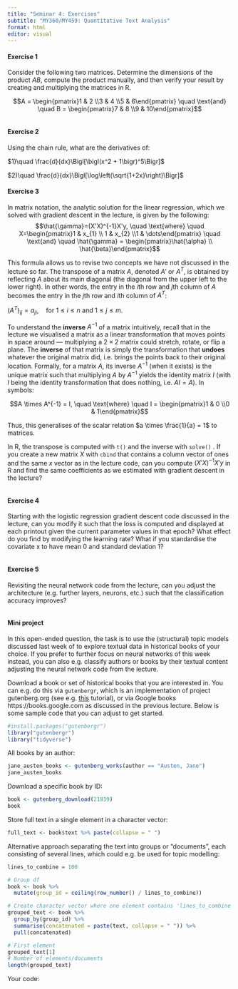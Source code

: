 ```yaml
---
title: "Seminar 4: Exercises"
subtitle: "MY360/MY459: Quantitative Text Analysis"
format: html
editor: visual
---
```


#### Exercise 1

Consider the following two matrices. Determine the dimensions of the product $AB$, compute the product manually, and then verify your result by creating and multiplying the matrices in R.

$$A = \begin{pmatrix}1 & 2 \\3 & 4 \\5 & 6\end{pmatrix} \quad \text{and} \quad B = \begin{pmatrix}7 & 8 \\9 & 10\end{pmatrix}$$

```r

```

#### Exercise 2

Using the chain rule, what are the derivatives of:

$1)\quad \frac{d}{dx}\Bigl[\bigl(x^2 + 1\bigr)^5\Bigr]$

$2)\quad \frac{d}{dx}\Bigl[\log\left(\sqrt{1+2x}\right)\Bigr]$

#### Exercise 3

In matrix notation, the analytic solution for the linear regression, which we solved with gradient descent in the lecture, is given by the following: $$\hat{\gamma}=(X'X)^{-1}X'y, \quad \text{where} \quad X=\begin{pmatrix}1 & x_{1} \\ 1 & x_{2} \\1 & \dots\end{pmatrix} \quad \text{and} \quad \hat{\gamma} = \begin{pmatrix}\hat{\alpha} \\ \hat{\beta}\end{pmatrix}$$

This formula allows us to revise two concepts we have not discussed in the lecture so far. The transpose of a matrix $A$, denoted $A'$ or $A^T$, is obtained by reflecting $A$ about its main diagonal (the diagonal from the upper left to the lower right). In other words, the entry in the $i$th row and $j$th column of $A$ becomes the entry in the $j$th row and $i$th column of $A^T$:

$\left(A^T\right)_{ij} = a_{ji}, \quad \text{for } 1 \leq i \leq n \text{ and } 1 \leq j \leq m.$

To understand the **inverse** $A^{-1}$ of a matrix intuitively, recall that in the lecture we visualised a matrix as a linear transformation that moves points in space around — multiplying a $2\times2$ matrix could stretch, rotate, or flip a plane. The **inverse** of that matrix is simply the transformation that **undoes** whatever the original matrix did, i.e. brings the points back to their original location. Formally, for a matrix $A$, its inverse $A^{-1}$ (when it exists) is the unique matrix such that multiplying $A$ by $A^{-1}$ yields the identity matrix $I$ (with $I$ being the identity transformation that does nothing, i.e. $AI=A$). In symbols:

$$A \times A^{-1} = I, \quad \text{where} \quad I = \begin{pmatrix}1 & 0 \\0 & 1\end{pmatrix}$$

Thus, this generalises of the scalar relation $a \times \frac{1}{a} = 1$ to matrices.

In R, the transpose is computed with `t()` and the inverse with `solve()` . If you create a new matrix $X$ with `cbind` that contains a column vector of ones and the same $x$ vector as in the lecture code, can you compute $(X'X)^{-1}X'y$ in R and find the same coefficients as we estimated with gradient descent in the lecture?

```r

```

#### Exercise 4

Starting with the logistic regression gradient descent code discussed in the lecture, can you modify it such that the loss is computed and displayed at each printout given the current parameter values in that epoch? What effect do you find by modifying the learning rate? What if you standardise the covariate x to have mean 0 and standard deviation 1?

```r
```

#### Exercise 5

Revisiting the neural network code from the lecture, can you adjust the architecture (e.g. further layers, neurons, etc.) such that the classification accuracy improves?

```r

```

#### Mini project

In this open-ended question, the task is to use the (structural) topic models discussed last week of to explore textual data in historical books of your choice. If you prefer to further focus on neural networks of this week instead, you can also e.g. classify authors or books by their textual content adjusting the neural network code from the lecture.

Download a book or set of historical books that you are interested in. You can e.g. do this via `gutenbergr`, which is an implementation of project gutenberg.org (see e.g. [this](https://cran.r-project.org/web/packages/gutenbergr/vignettes/intro.html) tutorial), or via Google books https://books.google.com as discussed in the previous lecture. Below is some sample code that you can adjust to get started.

```r
#install.packages("gutenbergr")
library("gutenbergr")
library("tidyverse")
```

All books by an author:

```r
jane_austen_books <- gutenberg_works(author == "Austen, Jane")
jane_austen_books
```

Download a specific book by ID:

```r
book <- gutenberg_download(21839)
book
```

Store full text in a single element in a character vector:

```r
full_text <- book$text %>% paste(collapse = " ")
```

Alternative approach separating the text into groups or "documents", each consisting of several lines, which could e.g. be used for topic modelling:

```r
lines_to_combine = 100

# Group df
book <- book %>%
  mutate(group_id = ceiling(row_number() / lines_to_combine))

# Create character vector where one element contains 'lines_to_combine' concatenated lines
grouped_text <- book %>%
  group_by(group_id) %>%
  summarise(concatenated = paste(text, collapse = " ")) %>%
  pull(concatenated) 

# First element
grouped_text[1]
# Number of elements/documents
length(grouped_text)
```

Your code:

```r

```
